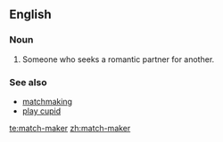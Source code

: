 ==English==

===Noun===
{{en-noun|sg=[[match]]-[[maker]]}}

# Someone who seeks a romantic partner for another.

===See also===
*[[matchmaking]]
*[[play cupid]]

[[te:match-maker]]
[[zh:match-maker]]